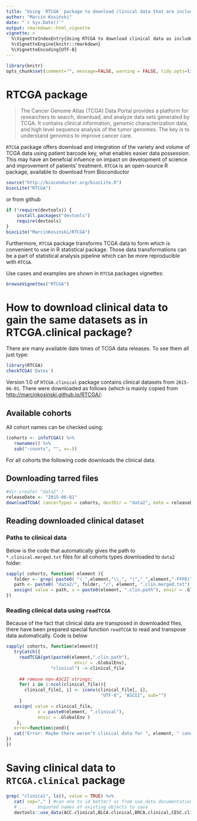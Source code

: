 ```yaml
---
title: "Using `RTCGA` package to download clinical data that are included in `RTCGA.clinical` package"
author: "Marcin Kosiński"
date: "`r Sys.Date()`"
output: rmarkdown::html_vignette
vignette: >
  %\VignetteIndexEntry{Using RTCGA to download clinical data as included in RTCGA.data}
  %\VignetteEngine{knitr::rmarkdown}
  %\VignetteEncoding{UTF-8}
---
```


```r
library(knitr)
opts_chunk$set(comment="", message=FALSE, warning = FALSE, tidy.opts=list(keep.blank.line=TRUE, width.cutoff=150),options(width=150), eval = FALSE)
```

# RTCGA package

> The Cancer Genome Atlas (TCGA) Data Portal provides a platform for researchers to search, download, and analyze data sets generated by TCGA. It contains clinical information, genomic characterization data, and high level sequence analysis of the tumor genomes. The key is to understand genomics to improve cancer care.

`RTCGA` package offers download and integration of the variety and volume of TCGA data using patient barcode key, what enables easier data possession. This may have an benefcial infuence on impact on development of science and improvement of patients' treatment. `RTCGA` is an open-source R package, available to download from Bioconductor 

```r
source("http://bioconductor.org/biocLite.R")
biocLite("RTCGA")
```

or from github
```r
if (!require(devtools)) {
    install.packages("devtools")
    require(devtools)
}
biocLite("MarcinKosinski/RTCGA")
```

Furthermore, `RTCGA` package transforms TCGA data to form which is convenient to use in R statistical package. Those data transformations can be a part of statistical analysis pipeline which can be more reproducible with `RTCGA`.

Use cases and examples are shown in `RTCGA` packages vignettes:
```r
browseVignettes("RTCGA")
```

# How to download clinical data to gain the same datasets as in RTCGA.clinical package?

There are many available date times of TCGA data releases. To see them all just type:
```r
library(RTCGA)
checkTCGA('Dates')
```

Version 1.0 of `RTCGA.clinical` package contains clinical datasets from `2015-06-01`.
There were downloaded as follows (which is mainly copied from [http://marcinkosinski.github.io/RTCGA/](http://marcinkosinski.github.io/RTCGA/):

## Available cohorts

All cohort names can be checked using:
```r
(cohorts <- infoTCGA() %>% 
   rownames() %>% 
   sub("-counts", "", x=.))
```

For all cohorts the following code downloads the clinical data.

## Downloading tarred files
```r
#dir.create( "data2" )
releaseDate <- "2015-06-01"
downloadTCGA( cancerTypes = cohorts, destDir = "data2", date = releaseDate )
```

## Reading downloaded clinical dataset

### Paths to clinical data
Below is the code that automatically gives the path to `*.clinical.merged.txt` files for all cohorts types downloaded to `data2` folder.

```r
sapply( cohorts, function( element ){
   folder <- grep( paste0( "(_",element,"\\.", "|","_",element,"-FFPE)", ".*Clinical"), list.files("data2/"),value = TRUE)
   path <- paste0( "data2/", folder, "/", element, ".clin.merged.txt")
   assign( value = path, x = paste0(element, ".clin.path"), envir = .GlobalEnv)
}) 
```

### Reading clinical data using `readTCGA`

Because of the fact that clinical data are transposed in downloaded files, there have been prepared special function `readTCGA` to read and transpose data automatically. Code is below


```r
sapply( cohorts, function(element){
   tryCatch({
     readTCGA(get(paste0(element,".clin.path"),
                          envir = .GlobalEnv),
                 "clinical") -> clinical_file
     
     ## remove non-ASCII strings:
     for( i in 1:ncol(clinical_file)){
       clinical_file[, i] <- iconv(clinical_file[, i],
                                    "UTF-8", "ASCII", sub="")
     }   
   assign( value = clinical_file,
            x = paste0(element, ".clinical"),
            envir = .GlobalEnv )
    },
   error=function(cond){
   cat("Error: Maybe there weren't clinical data for ", element, " cancer.\n")
})
})
```

# Saving clinical data to `RTCGA.clinical` package


```r
grep( "clinical", ls(), value = TRUE) %>%
   cat( sep="," ) #can one to id better? as from use_data documentation:
   # ...	Unquoted names of existing objects to save
   devtools::use_data(ACC.clinical,BLCA.clinical,BRCA.clinical,CESC.clinical,CHOL.clinical,COAD.clinical,COADREAD.clinical,DLBC.clinical,ESCA.clinical,FPPP.clinical,GBM.clinical,GBMLGG.clinical,HNSC.clinical,KICH.clinical,KIPAN.clinical,KIRC.clinical,KIRP.clinical,LAML.clinical,LGG.clinical,LIHC.clinical,LUAD.clinical,LUSC.clinical,MESO.clinical,OV.clinical,PAAD.clinical,PCPG.clinical,READ.clinical,SKCM.clinical,STAD.clinical,STES.clinical,TGCT.clinical,THCA.clinical,THYM.clinical,UCEC.clinical,UCS.clinical,UVM.clinical, overwrite = TRUE)
```

